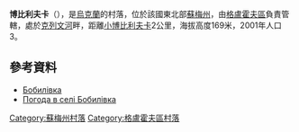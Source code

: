 {{coord|51|46|44|N|34|24|44|E|scale:100000_region:UA|display=title}}

'''博比利夫卡'''（{{lang-uk|Бобилівка}}），是[[烏克蘭|烏克蘭]]的村落，位於該國東北部[[蘇梅州|蘇梅州]]，由[[格盧霍夫區|格盧霍夫區]]負責管轄，處於[[克列文河|克列文河]]畔，距離[[小博比利夫卡|小博比利夫卡]]2公里，海拔高度169米，2001年人口3。

==參考資料==
*[http://w1.c1.rada.gov.ua/pls/z7502/A005?rdat1=02.02.2010&rf7571=28964 Бобилівка]{{dead link|date=2017年11月 |bot=InternetArchiveBot |fix-attempted=yes }}
* [http://weather.in.ua/ua/symskaja/1515 Погода в селі Бобилівка] {{Wayback|url=http://weather.in.ua/ua/symskaja/1515 |date=20111219224427 }}

{{DEFAULTSORT:Бобилівка}}

[[Category:蘇梅州村落|Category:蘇梅州村落]]
[[Category:格盧霍夫區村落|Category:格盧霍夫區村落]]


{{Sumy-geo-stub}}